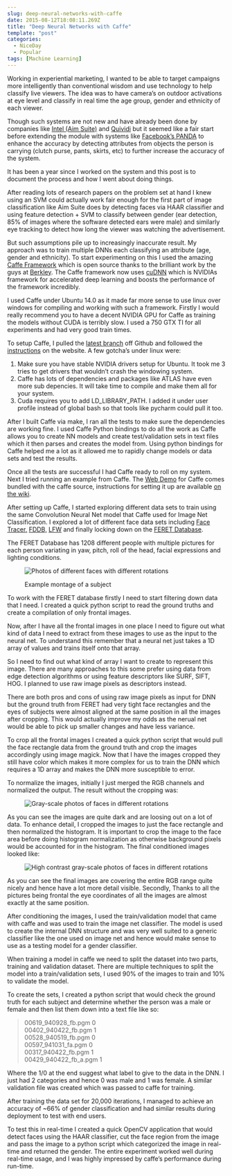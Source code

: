 ```yaml
---
slug: deep-neural-networks-with-caffe
date: 2015-08-12T18:08:11.269Z
title: "Deep Neural Networks with Caffe"
template: "post"
categories:
  - NiceDay
  - Popular
tags: [Machine Learning]
---
```



Working in experiential marketing, I wanted to be able to target campaigns more intelligently than conventional wisdom and use technology to help classify live viewers. The idea was to have camera’s on outdoor activations at eye level and classify in real time the age group, gender and ethnicity of each viewer.

Though such systems are not new and have already been done by companies like [Intel (Aim Suite)](https://aimsuite.intel.com/) and [Quividi](http://www.quividi.com/) but it seemed like a fair start before extending the module with systems like [Facebook’s PANDA](https://research.facebook.com/publications/487837187989457/panda-pose-aligned-networks-for-deep-attribute-modeling/) to enhance the accuracy by detecting attributes from objects the person is carrying (clutch purse, pants, skirts, etc) to further increase the accuracy of the system.

It has been a year since I worked on the system and this post is to document the process and how I went about doing things.

After reading lots of research papers on the problem set at hand I knew using an SVM could actually work fair enough for the first part of image classification like Aim Suite does by detecting faces via HAAR classifier and using feature detection + SVM to classify between gender (ear detection, 85% of images where the software detected ears were male) and similarly eye tracking to detect how long the viewer was watching the advertisement.

But such assumptions pile up to increasingly inaccurate result. My approach was to train multiple DNNs each classifying an attribute (age, gender and ethnicity). To start experimenting on this I used the amazing [Caffe Framework](http://caffe.berkeleyvision.org/) which is open source thanks to the brilliant work by the guys at [Berkley](http://bvlc.eecs.berkeley.edu/). The Caffe framework now uses [cuDNN](https://developer.nvidia.com/cudnn) which is NVIDIAs framework for accelerated deep learning and boosts the performance of the framework incredibly.

I used Caffe under Ubuntu 14.0 as it made far more sense to use linux over windows for compiling and working with such a framework. Firstly I would really recommend you to have a decent NVIDIA GPU for Caffe as training the models without CUDA is terribly slow. I used a 750 GTX TI for all experiments and had very good train times.

To setup Caffe, I pulled the [latest branch](https://github.com/BVLC/caffe/tree/master) off Github and followed the [instructions](http://caffe.berkeleyvision.org/installation.html) on the website. A few gotcha’s under linux were:

1.  Make sure you have stable NVIDIA drivers setup for Ubuntu. It took me 3 tries to get drivers that wouldn’t crash the windowing system.
2.  Caffe has lots of dependencies and packages like ATLAS have even more sub depencies. It will take time to compile and make them all for your system.
3.  Cuda requires you to add LD\_LIBRARY\_PATH. I added it under user profile instead of global bash so that tools like pycharm could pull it too.

After I built Caffe via make, I ran all the tests to make sure the dependencies are working fine. I used Caffe Python bindings to do all the work as Caffe allows you to create NN models and create test/validation sets in text files which it then parses and creates the model from. Using python bindings for Caffe helped me a lot as it allowed me to rapidly change models or data sets and test the results.

Once all the tests are successful I had Caffe ready to roll on my system. Next I tried running an example from Caffe. The [Web Demo](http://demo.caffe.berkeleyvision.org/) for Caffe comes bundled with the caffe source, instructions for setting it up are available [on the wiki](http://caffe.berkeleyvision.org/gathered/examples/web_demo.html).

After setting up Caffe, I started exploring different data sets to train using the same Convolution Neural Net model that Caffe used for Image Net Classification. I explored a lot of different face data sets including [Face Tracer,](http://www.cs.columbia.edu/CAVE/databases/facetracer/) [FDDB,](http://vis-www.cs.umass.edu/fddb/) [LFW](http://vis-www.cs.umass.edu/lfw/) and finally locking down on the [FERET Database](http://www.itl.nist.gov/iad/humanid/feret/).

The FERET Database has 1208 different people with multiple pictures for each person variating in yaw, pitch, roll of the head, facial expressions and lighting conditions.

<figure>

![Photos of different faces with different rotations](./deep-neural-networks-with-caffe-0.jpg)

<figcaption>Example montage of a subject</figcaption>

</figure>

To work with the FERET database firstly I need to start filtering down data that I need. I created a quick python script to read the ground truths and create a compilation of only frontal images.

Now, after I have all the frontal images in one place I need to figure out what kind of data I need to extract from these images to use as the input to the neural net. To understand this remember that a neural net just takes a 1D array of values and trains itself onto that array.

So I need to find out what kind of array I want to create to represent this image. There are many approaches to this some prefer using data from edge detection algorithms or using feature descriptors like SURF, SIFT, HOG. I planned to use raw image pixels as descriptors instead.

There are both pros and cons of using raw image pixels as input for DNN but the ground truth from FERET had very tight face rectangles and the eyes of subjects were almost aligned at the same position in all the images after cropping. This would actually improve my odds as the nerual net would be able to pick up smaller changes and have less variance.

To crop all the frontal images I created a quick python script that would pull the face rectangle data from the ground truth and crop the images accordingly using image magick. Now that I have the images cropped they still have color which makes it more complex for us to train the DNN which requires a 1D array and makes the DNN more susceptible to error.

To normalize the images, initially I just merged the RGB channels and normalized the output. The result without the cropping was:

<figure>

![Gray-scale photos of faces in different rotations](./deep-neural-networks-with-caffe-1.jpg)

</figure>

As you can see the images are quite dark and are loosing out on a lot of data. To enhance detail, I cropped the images to just the face rectangle and then normalized the histogram. It is important to crop the image to the face area before doing histogram normalization as otherwise background pixels would be accounted for in the histogram. The final conditioned images looked like:

<figure>

![High contrast gray-scale photos of faces in different rotations](./deep-neural-networks-with-caffe-2.jpg)

</figure>

As you can see the final images are covering the entire RGB range quite nicely and hence have a lot more detail visible. Secondly, Thanks to all the pictures being frontal the eye coordinates of all the images are almost exactly at the same position.

After conditioning the images, I used the train/validation model that came with caffe and was used to train the image net classifier. The model is used to create the internal DNN structure and was very well suited to a generic classifier like the one used on image net and hence would make sense to use as a testing model for a gender classifier.

When training a model in caffe we need to split the dataset into two parts, training and validation dataset. There are multiple techniques to split the model into a train/validation sets, I used 90% of the images to train and 10% to validate the model.

To create the sets, I created a python script that would check the ground truth for each subject and determine whether the person was a male or female and then list them down into a text file like so:

> 00619\_940928\_fb.pgm 0  
> 00402\_940422\_fb.pgm 1  
> 00528\_940519\_fb.pgm 0  
> 00597\_941031\_fa.pgm 0  
> 00317\_940422\_fb.pgm 1  
> 00429\_940422\_fb_a.pgm 1

Where the 1/0 at the end suggest what label to give to the data in the DNN. I just had 2 categories and hence 0 was male and 1 was female. A similar validation file was created which was passed to caffe for training.

After training the data set for 20,000 iterations, I managed to achieve an accuracy of ~66% of gender classification and had similar results during deployment to test with end users.

To test this in real-time I created a quick OpenCV application that would detect faces using the HAAR classifier, cut the face region from the image and pass the image to a python script which categorized the image in real-time and returned the gender. The entire experiment worked well during real-time usage, and I was highly impressed by caffe’s performance during run-time.
  